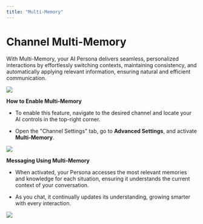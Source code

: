 ```yaml
---
title: "Multi-Memory"
---
```


# Channel Multi-Memory


With Multi-Memory, your AI Persona delivers seamless, personalized interactions by effortlessly switching contexts, maintaining consistency, and automatically applying relevant information, ensuring natural and efficient communication.

![](/images/Group12(2).png)

**How to Enable Multi-Memory**

* To enable this feature, navigate to the desired channel and locate your AI controls in the top-right corner.

* Open the "Channel Settings" tab, go to **Advanced Settings**, and activate **Multi-Memory**.

![](/images/Group13(1).png)

**Messaging Using Multi-Memory**

* When activated, your Persona accesses the most relevant memories and knowledge for each situation, ensuring it understands the current context of your conversation.

* As you chat, it continually updates its understanding, growing smarter with every interaction.

![](/images/Group14(1).png)
